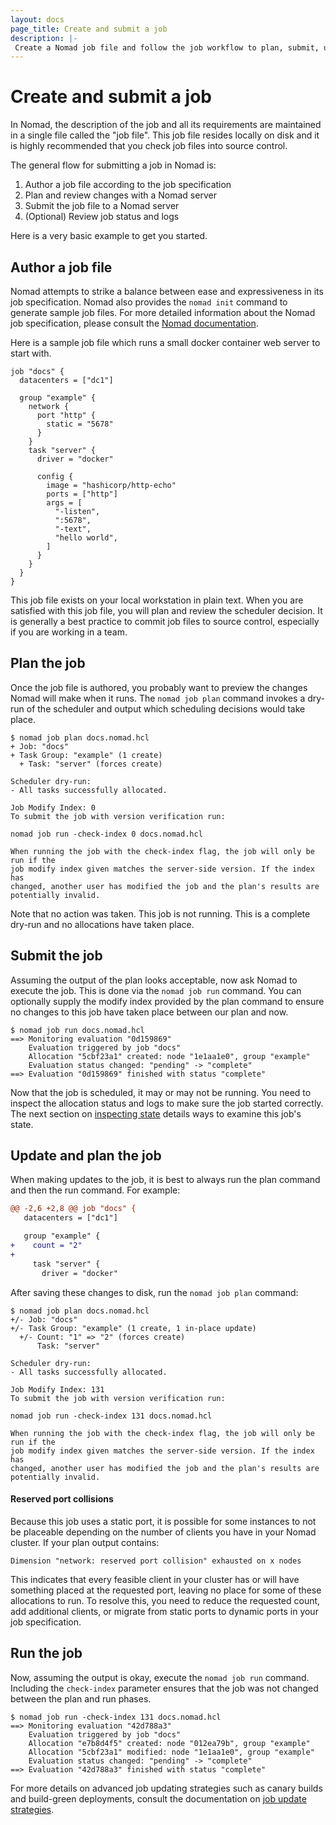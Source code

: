 ```yaml
---
layout: docs
page_title: Create and submit a job
description: |-
 Create a Nomad job file and follow the job workflow to plan, submit, update,  and run a job.
---
```


# Create and submit a job

In Nomad, the description of the job and all its requirements are maintained in
a single file called the "job file". This job file resides locally on disk and
it is highly recommended that you check job files into source control.

The general flow for submitting a job in Nomad is:

1. Author a job file according to the job specification
1. Plan and review changes with a Nomad server
1. Submit the job file to a Nomad server
1. (Optional) Review job status and logs

Here is a very basic example to get you started.

## Author a job file

Nomad attempts to strike a balance between ease and expressiveness in its job
specification. Nomad also provides the `nomad init` command to generate sample
job files. For more detailed information about the Nomad job specification,
please consult the [Nomad documentation][job specification].

Here is a sample job file which runs a small docker container web server to
start with.

```hcl
job "docs" {
  datacenters = ["dc1"]

  group "example" {
    network {
      port "http" {
        static = "5678"
      }
    }
    task "server" {
      driver = "docker"

      config {
        image = "hashicorp/http-echo"
        ports = ["http"]
        args = [
          "-listen",
          ":5678",
          "-text",
          "hello world",
        ]
      }
    }
  }
}
```

This job file exists on your local workstation in plain text. When you are
satisfied with this job file, you will plan and review the scheduler decision.
It is generally a best practice to commit job files to source control,
especially if you are working in a team.

## Plan the job

Once the job file is authored, you probably want to preview the changes Nomad
will make when it runs. The `nomad job plan` command invokes a dry-run of the
scheduler and output which scheduling decisions would take place.

```shell-session
$ nomad job plan docs.nomad.hcl
+ Job: "docs"
+ Task Group: "example" (1 create)
  + Task: "server" (forces create)

Scheduler dry-run:
- All tasks successfully allocated.

Job Modify Index: 0
To submit the job with version verification run:

nomad job run -check-index 0 docs.nomad.hcl

When running the job with the check-index flag, the job will only be run if the
job modify index given matches the server-side version. If the index has
changed, another user has modified the job and the plan's results are
potentially invalid.
```

Note that no action was taken. This job is not running. This is a complete
dry-run and no allocations have taken place.

## Submit the job

Assuming the output of the plan looks acceptable, now ask Nomad to execute the
job. This is done via the `nomad job run` command. You can optionally supply the
modify index provided by the plan command to ensure no changes to this job have
taken place between our plan and now.

```shell-session
$ nomad job run docs.nomad.hcl
==> Monitoring evaluation "0d159869"
    Evaluation triggered by job "docs"
    Allocation "5cbf23a1" created: node "1e1aa1e0", group "example"
    Evaluation status changed: "pending" -> "complete"
==> Evaluation "0d159869" finished with status "complete"
```

Now that the job is scheduled, it may or may not be running. You need to inspect
the allocation status and logs to make sure the job started correctly. The next
section on [inspecting state](/nomad/docs/job-run/inspect)
details ways to examine this job's state.

## Update and plan the job

When making updates to the job, it is best to always run the plan command and
then the run command. For example:

```diff
@@ -2,6 +2,8 @@ job "docs" {
   datacenters = ["dc1"]

   group "example" {
+    count = "2"
+
     task "server" {
       driver = "docker"
```

After saving these changes to disk, run the `nomad job plan` command:

```shell-session
$ nomad job plan docs.nomad.hcl
+/- Job: "docs"
+/- Task Group: "example" (1 create, 1 in-place update)
  +/- Count: "1" => "2" (forces create)
      Task: "server"

Scheduler dry-run:
- All tasks successfully allocated.

Job Modify Index: 131
To submit the job with version verification run:

nomad job run -check-index 131 docs.nomad.hcl

When running the job with the check-index flag, the job will only be run if the
job modify index given matches the server-side version. If the index has
changed, another user has modified the job and the plan's results are
potentially invalid.
```

#### Reserved port collisions

Because this job uses a static port, it is possible for some instances to not be
placeable depending on the number of clients you have in your Nomad cluster. If
your plan output contains:

```plaintext hideClipboard
Dimension "network: reserved port collision" exhausted on x nodes
```

This indicates that every feasible client in your cluster has or will have
something placed at the requested port, leaving no place for some of these
allocations to run. To resolve this, you need to reduce the requested count,
add additional clients, or migrate from static ports to dynamic ports in your
job specification.

## Run the job

Now, assuming the output is okay, execute the `nomad job run` command. Including
the `check-index` parameter ensures that the job
was not changed between the plan and run phases.

```shell-session
$ nomad job run -check-index 131 docs.nomad.hcl
==> Monitoring evaluation "42d788a3"
    Evaluation triggered by job "docs"
    Allocation "e7b8d4f5" created: node "012ea79b", group "example"
    Allocation "5cbf23a1" modified: node "1e1aa1e0", group "example"
    Evaluation status changed: "pending" -> "complete"
==> Evaluation "42d788a3" finished with status "complete"
```

For more details on advanced job updating strategies such as canary builds and
build-green deployments, consult the documentation on [job update strategies].

[job specification]: /nomad/docs/job-specification
[job update strategies]:/nomad/docs/job-declare/strategy
[inspecting state]: /nomad/docs/job-run/inspect

